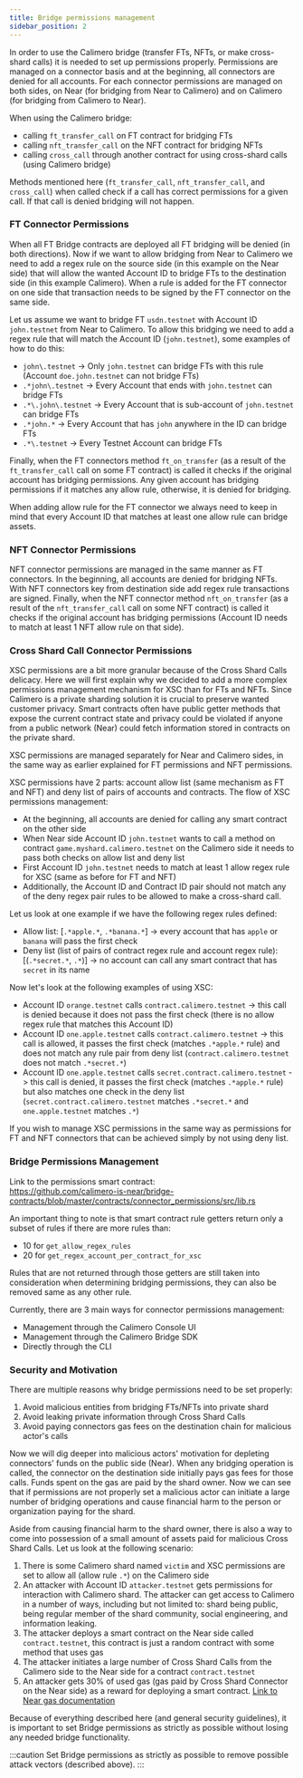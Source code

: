 ```yaml
---
title: Bridge permissions management
sidebar_position: 2
---
```


In order to use the Calimero bridge (transfer FTs, NFTs, or make cross-shard calls) it is needed to set up permissions properly.
Permissions are managed on a connector basis and at the beginning, all connectors are denied for all accounts. For each connector
permissions are managed on both sides, on Near (for bridging from Near to Calimero) and on Calimero (for bridging from Calimero to Near).

When using the Calimero bridge:
- calling `ft_transfer_call` on FT contract for bridging FTs
- calling `nft_transfer_call` on the NFT contract for bridging NFTs
- calling `cross_call` through another contract for using cross-shard calls (using Calimero bridge)

Methods mentioned here (`ft_transfer_call`, `nft_transfer_call`, and `cross_call`) when called check if a call has correct permissions for a given call. If that call is denied bridging will not happen.

### FT Connector Permissions

When all FT Bridge contracts are deployed all FT bridging will be denied (in both directions). Now if we want to allow bridging from Near to Calimero we need to add
a regex rule on the source side (in this example on the Near side) that will allow the wanted Account ID to bridge FTs to the destination side (in this example Calimero). When a rule is added for the FT connector on one side that transaction needs to be signed by the FT connector on the same side.

Let us assume we want to bridge FT `usdn.testnet` with Account ID `john.testnet` from Near to Calimero. To allow this bridging we need to add a regex rule that will match the Account ID (`john.testnet`), some examples of how to do this:
- `john\.testnet` -> Only `john.testnet` can bridge FTs with this rule (Account `doe.john.testnet` can not bridge FTs)
- `.*john\.testnet` -> Every Account that ends with `john.testnet` can bridge FTs
-  `.*\.john\.testnet` -> Every Account that is sub-account of `john.testnet` can bridge FTs
- `.*john.*` -> Every Account that has `john` anywhere in the ID can bridge FTs
- `.*\.testnet` -> Every Testnet Account can bridge FTs

Finally, when the FT connectors method `ft_on_transfer` (as a result of the `ft_transfer_call` call on some FT contract) is called it checks if the original account has bridging permissions.
Any given account has bridging permissions if it matches any allow rule, otherwise, it is denied for bridging.

When adding allow rule for the FT connector we always need to keep in mind that every Account ID that matches at least one allow rule can bridge assets.

### NFT Connector Permissions

NFT connector permissions are managed in the same manner as FT connectors. In the beginning, all accounts are denied for bridging NFTs.
With NFT connectors key from destination side add regex rule transactions are signed. Finally, when the NFT connector method `nft_on_transfer`
(as a result of the `nft_transfer_call` call on some NFT contract) is called it checks if the original account has bridging permissions (Account ID needs to match at least 1 NFT allow rule on that side).

### Cross Shard Call Connector Permissions

XSC permissions are a bit more granular because of the Cross Shard Calls delicacy. Here we will first explain why we decided to add a more complex permissions management mechanism for XSC than for FTs and NFTs.
Since Calimero is a private sharding solution it is crucial to preserve wanted customer privacy. Smart contracts often have public getter methods that expose the current contract state and privacy could be
violated if anyone from a public network (Near) could fetch information stored in contracts on the private shard.

XSC permissions are managed separately for Near and Calimero sides, in the same way as earlier explained for FT permissions and NFT permissions.

XSC permissions have 2 parts: account allow list (same mechanism as FT and NFT) and deny list of pairs of accounts and contracts.
The flow of XSC permissions management:
- At the beginning, all accounts are denied for calling any smart contract on the other side
- When Near side Account ID `john.testnet` wants to call a method on contract `game.myshard.calimero.testnet` on the Calimero side it needs to pass both checks on allow list and deny list
- First Account ID `john.testnet` needs to match at least 1 allow regex rule for XSC (same as before for FT and NFT)
- Additionally, the Account ID and Contract ID pair should not match any of the deny regex pair rules to be allowed to make a cross-shard call.

Let us look at one example if we have the following regex rules defined:
- Allow list: [`.*apple.*`, `.*banana.*`] -> every account that has `apple` or `banana` will pass the first check
- Deny list (list of pairs of contract regex rule and account regex rule): [(`.*secret.*`, `.*`)] -> no account can call any smart contract that has `secret` in its name

Now let's look at the following examples of using XSC:
- Account ID `orange.testnet` calls `contract.calimero.testnet` -> this call is denied because it does not pass the first check (there is no allow regex rule that matches this Account ID)
- Account ID `one.apple.testnet` calls `contract.calimero.testnet` -> this call is allowed, it passes the first check (matches `.*apple.*` rule) and does not match any rule pair from deny list (`contract.calimero.testnet` does not match `.*secret.*`)
- Account ID `one.apple.testnet` calls `secret.contract.calimero.testnet` -> this call is denied, it passes the first check (matches `.*apple.*` rule) but also matches one check in the deny list (`secret.contract.calimero.testnet` matches `.*secret.*` and `one.apple.testnet` matches `.*`)

If you wish to manage XSC permissions in the same way as permissions for FT and NFT connectors that can be achieved simply by not using deny list.

### Bridge Permissions Management

Link to the permissions smart contract: <br /> https://github.com/calimero-is-near/bridge-contracts/blob/master/contracts/connector_permissions/src/lib.rs

An important thing to note is that smart contract rule getters return only a subset of rules if there are more rules than:
- 10 for `get_allow_regex_rules`
- 20 for `get_regex_account_per_contract_for_xsc`

Rules that are not returned through those getters are still taken into consideration when determining bridging permissions, they can also be removed same as any other rule.

Currently, there are 3 main ways for connector permissions management:
- Management through the Calimero Console UI
- Management through the Calimero Bridge SDK
- Directly through the CLI

### Security and Motivation

There are multiple reasons why bridge permissions need to be set properly:
1. Avoid malicious entities from bridging FTs/NFTs into private shard
2. Avoid leaking private information through Cross Shard Calls
3. Avoid paying connectors gas fees on the destination chain for malicious actor's calls

Now we will dig deeper into malicious actors' motivation for depleting connectors' funds on the public side (Near).
When any bridging operation is called, the connector on the destination side initially pays gas fees for those calls. Funds spent
on the gas are paid by the shard owner. Now we can see that if permissions are not properly set a malicious actor can initiate a large
number of bridging operations and cause financial harm to the person or organization paying for the shard.

Aside from causing financial harm to the shard owner, there is also a way to come into possession of a small amount of assets paid
for malicious Cross Shard Calls. Let us look at the following scenario:
1. There is some Calimero shard named `victim` and XSC permissions are set to allow all (allow rule `.*`) on the Calimero side
2. An attacker with Account ID `attacker.testnet` gets permissions for interaction with Calimero shard. The attacker can get access to Calimero in a number of ways, including but not limited to: shard being public, being regular member of the shard community, social engineering, and information leaking.
3. The attacker deploys a smart contract on the Near side called `contract.testnet`, this contract is just a random contract with some method that uses gas
4. The attacker initiates a large number of Cross Shard Calls from the Calimero side to the Near side for a contract `contract.testnet`
5. An attacker gets 30% of used gas (gas paid by Cross Shard Connector on the Near side) as a reward for deploying a smart contract. [Link to Near gas documentation](https://docs.near.org/concepts/basics/transactions/gas)

Because of everything described here (and general security guidelines), it is important to set Bridge permissions as strictly as possible
without losing any needed bridge functionality.

:::caution
Set Bridge permissions as strictly as possible to remove possible attack vectors (described above).
:::
